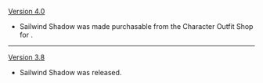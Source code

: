 {{Change History/Header}}
[[Version 4.0]]
* Sailwind Shadow was made purchasable from the Character Outfit Shop for {{Item|Genesis Crystal|x=1,680}}.
----
[[Version 3.8]]
* Sailwind Shadow was released.